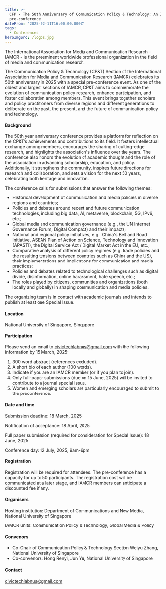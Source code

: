 ```yaml
---
title: >-
  CFP - The 50th Anniversary of Communication Policy & Technology: An IAMCR 2025
  pre-conference
dateFrom: '2025-02-11T16:00:00.000Z'
tags:
  - Conferences
heroImgSrc: /logos.jpg
---
```


The International Association for Media and Communication Research - IAMCR - is the preeminent worldwide professional organization in the field of media and communication research.

The Communication Policy & Technology (CP\&T) Section of the International Association for Media and Communication Research (IAMCR) celebrates its 50th anniversary in 2025 with a special pre-conference event. As one of the oldest and largest sections of IAMCR, CP\&T aims to commemorate the evolution of communication policy research, enhance participation, and foster collaboration among members. This event brings together scholars and policy practitioners from diverse regions and different generations to deliberate on the past, the present, and the future of communication policy and technology.  

#### Background

The 50th year anniversary conference provides a platform for reflection on the CP\&T’s achievements and contributions to its field. It fosters intellectual exchange among members, encourages the sharing of cutting-edge research, and highlights the association's influence over the years. The conference also honors the evolution of academic thought and the role of the association in advancing scholarship, education, and policy.
Additionally, it strengthens the community, inspires future directions for research and collaboration, and sets a vision for the next 50 years, celebrating both heritage and innovation.

The conference calls for submissions that answer the following themes:

* Historical development of communication and media policies in diverse regions and countries;
* Policies and debates around recent and future communication technologies, including big data, AI, metaverse, blockchain, 5G, IPv6, etc.;
* Global media and communication governance (e.g., the UN Internet Governance Forum; Digital Compact) and their impacts;
* National and regional policy initiatives, e.g.  China's Belt and Road Initiative, ASEAN Plan of Action on Science, Technology and Innovation (APASTI), the Digital Service Act / Digital Market Act in the EU, etc.;
* Comparative analysis of different policy regimes (e.g. trade policies and the resulting tensions between countries such as China and the US), their implementations and implications for communication and media practices;
* Policies and debates related to technological challenges such as digital divide, disinformation, online harassment, hate speech, etc.;
* The roles played by citizens, communities and organizations (both locally and globally) in shaping communication and media policies.

The organizing team is in contact with academic journals and intends to publish at least one Special
Issue.

#### Location

National University of Singapore, Singapore

#### Participation

Please send an email to [civictechlabnus@gmail.com](mailto\:civictechlabnus@gmail.com) with the following information by 15 March, 2025:

1. 300 word abstract (references excluded).
2. A short bio of each author (100 words).
3. Indicate if you are an IAMCR member (or if you plan to join).
4. Only full-paper submissions (due on 15 June, 2025) will be invited to contribute to a journal special      issue.
5. Women and emerging scholars are particularly encouraged to submit to the preconference.

#### Date and time

Submission deadline: 18 March, 2025

Notification of acceptance: 18 April, 2025

Full paper submission (required for consideration for Special Issue): 18 June, 2025

Conference day: 12 July, 2025, 9am-6pm

#### Registration

Registration will be required for attendees. The pre-conference has a capacity for up to 50 participants. The registration cost will be communicated at a later stage, and IAMCR members can anticipate a discounted fee if any.

#### Organisers

Hosting institution: Department of Communications and New Media, National University of Singapore  

IAMCR units: Communication Policy & Technology, Global Media & Policy

#### Convenors

* Co-Chair of Communication Policy & Technology Section Weiyu Zhang, National University of
  Singapore
* Co-convenors: Hong Renyi, Jun Yu, National University of Singapore

#### Contact

[civictechlabnus@gmail.com](mailto\:civictechlabnus@gmail.com)

 
